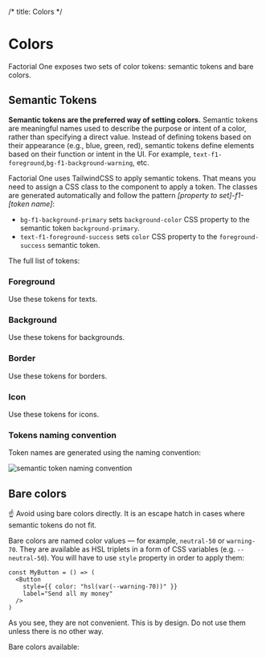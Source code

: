 /* 
  title: Colors
*/



<Meta title="Foundations/Colors" />

# Colors

Factorial One exposes two sets of color tokens: semantic tokens and bare colors.

## Semantic Tokens

**Semantic tokens are the preferred way of setting colors.** Semantic tokens are
meaningful names used to describe the purpose or intent of a color, rather than
specifying a direct value. Instead of defining tokens based on their appearance
(e.g., blue, green, red), semantic tokens define elements based on their
function or intent in the UI. For example,
`text-f1-foreground`,`bg-f1-background-warning`, etc.

Factorial One uses TailwindCSS to apply semantic tokens. That means you need to
assign a CSS class to the component to apply a token. The classes are generated
automatically and follow the pattern _[property to set]-f1-[token name]_:

- `bg-f1-background-primary` sets `background-color` CSS property to the
  semantic token `background-primary`.
- `text-f1-foreground-success` sets `color` CSS property to the
  `foreground-success` semantic token.

The full list of tokens:

### Foreground

Use these tokens for texts.

<Unstyled>
  <div className="space-y-2">
    <ColorToken
      name="f1-foreground"
      description="Primary text color for content"
    />
    <ColorToken
      name="f1-foreground-secondary"
      description="Secondary text color for content"
    />
    <ColorToken
      name="f1-foreground-inverse"
      description="Inverted text color in dark backgrounds"
    />
    <ColorToken
      name="f1-foreground-disabled"
      description="Indicates inactivity or disabled state"
    />
    <ColorToken
      name="f1-foreground-accent"
      description="Draws attention with a prominent color"
    />
    <ColorToken
      name="f1-foreground-critical"
      description="Indicates errors, warnings, or critical information"
    />
    <ColorToken
      name="f1-foreground-info"
      description="Provides contextual information"
    />
    <ColorToken
      name="f1-foreground-warning"
      description="Alerts users to potential issues"
    />
    <ColorToken
      name="f1-foreground-positive"
      description="Indicates success, confirmation, or positive outcomes"
    />
  </div>
</Unstyled>

### Background

Use these tokens for backgrounds.

<Unstyled>
  <div className="space-y-2">
    <ColorToken
      name="f1-background"
      description="Primary background color for content"
    />
    <ColorToken
      name="f1-background-secondary"
      description="Secondary background color for content"
    />
    <ColorToken
      name="f1-background-secondary-hover"
      description="Hover state for secondary background color"
    />
    <ColorToken
      name="f1-background-bold"
      description="Bold background color for emphasis"
    />
    <ColorToken
      name="f1-background-accent"
      description="Accent background color for highlights"
    />
    <ColorToken
      name="f1-background-critical"
      description="Critical background color for errors"
    />
    <ColorToken
      name="f1-background-info"
      description="Info background color for notifications"
    />
    <ColorToken
      name="f1-background-warning"
      description="Warning background color for alerts"
    />
    <ColorToken
      name="f1-background-positive"
      description="Positive background color for success"
    />
    <ColorToken
      name="f1-background-promote"
      description="Promotional background color for highlights"
    />
  </div>
</Unstyled>

### Border

Use these tokens for borders.

<Unstyled>
  <div className="space-y-2">
    <ColorToken
      name="f1-border"
      description="Primary border color for content separation"
    />
    <ColorToken
      name="f1-border-hover"
      description="Hover state for primary border color"
    />
    <ColorToken
      name="f1-border-promote"
      description="Promotional border color for highlights"
    />
  </div>
</Unstyled>

### Icon

Use these tokens for icons.

<Unstyled>
  <div className="mb-12 space-y-2">
    <ColorToken
      name="f1-icon"
      description="Default icon color for general use"
    />
    <ColorToken
      name="f1-icon-secondary"
      description="Secondary icon color for less prominent icons"
    />
    <ColorToken
      name="f1-icon-inverse"
      description="Inverse icon color for contrast"
    />
    <ColorToken
      name="f1-icon-bold"
      description="Bold icon color for emphasis"
    />
    <ColorToken
      name="f1-icon-critical"
      description="Critical icon color for errors"
    />
    <ColorToken
      name="f1-icon-info"
      description="Info icon color for notifications"
    />
    <ColorToken
      name="f1-icon-warning"
      description="Warning icon color for alerts"
    />
    <ColorToken
      name="f1-icon-positive"
      description="Positive icon color for success"
    />
  </div>
</Unstyled>

### Tokens naming convention

Token names are generated using the naming convention:

<img src="semantic-tokens-naming.avif" alt="semantic token naming convention" />

## Bare colors

☝️ Avoid using bare colors directly. It is an escape hatch in cases where
semantic tokens do not fit.

Bare colors are named color values — for example, `neutral-50` or `warning-70`.
They are available as HSL triplets in a form of CSS variables (e.g.
`--neutral-50`). You will have to use `style` property in order to apply them:

```tsx
const MyButton = () => (
  <Button
    style={{ color: "hsl(var(--warning-70))" }}
    label="Send all my money"
  />
)
```

As you see, they are not convenient. This is by design. Do not use them unless
there is no other way.

Bare colors available:

<div className="mb-12 space-y-2">
  <BareColor name="neutral-0" />
  <BareColor name="neutral-2" />
  <BareColor name="neutral-5" />
  <BareColor name="neutral-10" />
  <BareColor name="neutral-20" />
  <BareColor name="neutral-30" />
  <BareColor name="neutral-40" />
  <BareColor name="neutral-50" />
  <BareColor name="neutral-60" />
  <BareColor name="neutral-70" />
  <BareColor name="neutral-80" />
  <BareColor name="neutral-90" />
  <BareColor name="neutral-100" />
  <BareColor name="accent-50" />
  <BareColor name="accent-60" />
  <BareColor name="accent-70" />
  <BareColor name="warning-50" />
  <BareColor name="warning-60" />
  <BareColor name="warning-70" />
  <BareColor name="selected-50" />
  <BareColor name="selected-60" />
  <BareColor name="selected-70" />
  <BareColor name="critical-50" />
  <BareColor name="critical-60" />
  <BareColor name="critical-70" />
  <BareColor name="positive-50" />
  <BareColor name="positive-60" />
  <BareColor name="positive-70" />
  <BareColor name="info-50" />
  <BareColor name="info-60" />
  <BareColor name="info-70" />
  <BareColor name="promote-50" />
  <BareColor name="promote-60" />
  <BareColor name="promote-70" />
</div>
